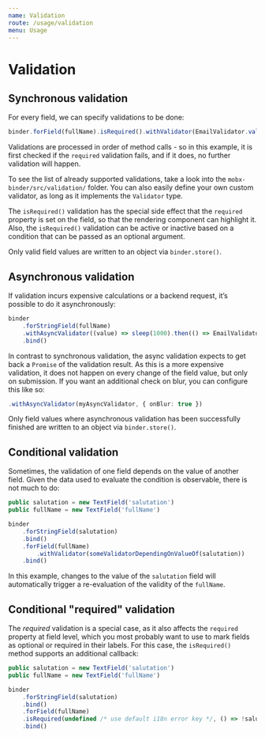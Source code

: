 ```yaml
---
name: Validation
route: /usage/validation
menu: Usage
---
```


# Validation

## Synchronous validation

For every field, we can specify validations to be done:

``` typescript
binder.forField(fullName).isRequired().withValidator(EmailValidator.validate()).bind()
```

Validations are processed in order of method calls - so in this example, it is first checked if the `required` validation fails, and if it does, no further validation will happen.

To see the list of already supported validations, take a look into the `mobx-binder/src/validation/` folder. You can also easily define your own custom validator, as long as it implements the `Validator` type.

The `isRequired()` validation has the special side effect that the `required` property is set on the field, so that the rendering component can highlight it. Also, the `isRequired()` validation can be active or inactive based on a condition that can be passed as an optional argument.

Only valid field values are written to an object via `binder.store()`.

## Asynchronous validation

If validation incurs expensive calculations or a backend request, it’s possible to do it asynchronously:

``` typescript
binder
    .forStringField(fullName)
    .withAsyncValidator((value) => sleep(1000).then(() => EmailValidator.validate()(value)))
    .bind()
```

In contrast to synchronous validation, the async validation expects to get back a `Promise` of the validation result. As this is a more expensive validation, it does not happen on every change of the field value, but only on submission. If you want an additional check on blur, you can configure this like so:

``` typescript
.withAsyncValidator(myAsyncValidator, { onBlur: true })
```

Only field values where asynchronous validation has been successfully finished are written to an object via `binder.store()`.

## Conditional validation

Sometimes, the validation of one field depends on the value of another field. Given the data used to evaluate the condition is observable, there is not much to do:

``` typescript
public salutation = new TextField('salutation')
public fullName = new TextField('fullName')

binder
    .forStringField(salutation)
    .bind()
    .forField(fullName)
        .withValidator(someValidatorDependingOnValueOf(salutation))
    .bind()
```

In this example, changes to the value of the `salutation` field will automatically trigger a re-evaluation of the validity of the `fullName`.

## Conditional "required" validation

The *required* validation is a special case, as it also affects the `required` property at field level, which you most probably want to use to mark fields as optional or required in their labels. For this case, the `isRequired()` method supports an additional callback:

``` typescript
public salutation = new TextField('salutation')
public fullName = new TextField('fullName')

binder
    .forStringField(salutation)
    .bind()
    .forField(fullName)
    .isRequired(undefined /* use default i18n error key */, () => !salutation.value)
    .bind()
```
